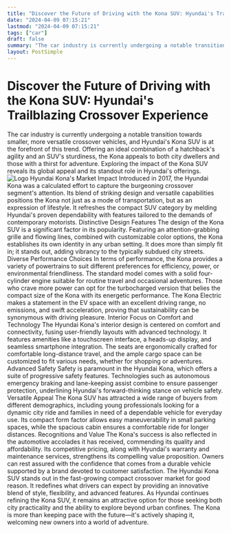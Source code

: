 ```yaml
---
title: "Discover the Future of Driving with the Kona SUV: Hyundai's Trailblazing Crossover Experience"
date: "2024-04-09 07:15:21"
lastmod: "2024-04-09 07:15:21"
tags: ["car"]
draft: false
summary: "The car industry is currently undergoing a notable transition towards smaller, more versatile crossover vehicles, and Hyundai's Kona SUV is at the forefront of this trend. Offering an ideal combination of a hatchback's agility and an SUV's sturdiness, the Kona appeals to both city dwellers and those with a thirst for adventure. Exploring the impact of the Kona SUV reveals its global appeal and its standout role in Hyundai's offerings."
layout: PostSimple
---
```

# Discover the Future of Driving with the Kona SUV: Hyundai's Trailblazing Crossover Experience
The car industry is currently undergoing a notable transition towards smaller, more versatile crossover vehicles, and Hyundai's Kona SUV is at the forefront of this trend. Offering an ideal combination of a hatchback's agility and an SUV's sturdiness, the Kona appeals to both city dwellers and those with a thirst for adventure. Exploring the impact of the Kona SUV reveals its global appeal and its standout role in Hyundai's offerings.
<img alt="Logo" class="lazyImg" data-src="https://cdn.seniorsselection.com/src_image/7d1778348aac05875b257f65a7bb2207.webp" src="/statics/image/loading.webp"/>
Hyundai Kona's Market Impact
Introduced in 2017, the Hyundai Kona was a calculated effort to capture the burgeoning crossover segment's attention. Its blend of striking design and versatile capabilities positions the Kona not just as a mode of transportation, but as an expression of lifestyle. It refreshes the compact SUV category by melding Hyundai's proven dependability with features tailored to the demands of contemporary motorists.
Distinctive Design Features
The design of the Kona SUV is a significant factor in its popularity. Featuring an attention-grabbing grille and flowing lines, combined with customizable color options, the Kona establishes its own identity in any urban setting. It does more than simply fit in; it stands out, adding vibrancy to the typically subdued city streets.
Diverse Performance Choices
In terms of performance, the Kona provides a variety of powertrains to suit different preferences for efficiency, power, or environmental friendliness. The standard model comes with a solid four-cylinder engine suitable for routine travel and occasional adventures. Those who crave more power can opt for the turbocharged version that belies the compact size of the Kona with its energetic performance. The Kona Electric makes a statement in the EV space with an excellent driving range, no emissions, and swift acceleration, proving that sustainability can be synonymous with driving pleasure.
Interior Focus on Comfort and Technology
The Hyundai Kona's interior design is centered on comfort and connectivity, fusing user-friendly layouts with advanced technology. It features amenities like a touchscreen interface, a heads-up display, and seamless smartphone integration. The seats are ergonomically crafted for comfortable long-distance travel, and the ample cargo space can be customized to fit various needs, whether for shopping or adventures.
Advanced Safety
Safety is paramount in the Hyundai Kona, which offers a suite of progressive safety features. Technologies such as autonomous emergency braking and lane-keeping assist combine to ensure passenger protection, underlining Hyundai's forward-thinking stance on vehicle safety.
Versatile Appeal
The Kona SUV has attracted a wide range of buyers from different demographics, including young professionals looking for a dynamic city ride and families in need of a dependable vehicle for everyday use. Its compact form factor allows easy maneuverability in small parking spaces, while the spacious cabin ensures a comfortable ride for longer distances.
Recognitions and Value
The Kona's success is also reflected in the automotive accolades it has received, commending its quality and affordability. Its competitive pricing, along with Hyundai's warranty and maintenance services, strengthens its compelling value proposition. Owners can rest assured with the confidence that comes from a durable vehicle supported by a brand devoted to customer satisfaction.
The Hyundai Kona SUV stands out in the fast-growing compact crossover market for good reason. It redefines what drivers can expect by providing an innovative blend of style, flexibility, and advanced features. As Hyundai continues refining the Kona SUV, it remains an attractive option for those seeking both city practicality and the ability to explore beyond urban confines. The Kona is more than keeping pace with the future—it's actively shaping it, welcoming new owners into a world of adventure.
        